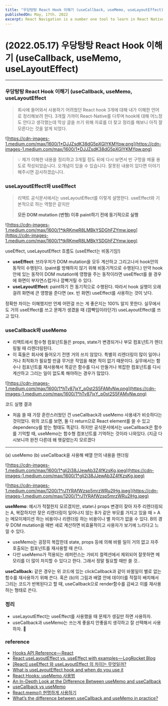 ```yaml
---
title: "우당탕탕 React Hook 이해기 (useCallback, useMemo, useLayoutEffect)"
publishedOn: May, 17th. 2022
excerpt: React Navigation is a number one tool to learn in React Native. You would always use them; these are some of the best practices in using React Navigation
---
```



<Meta title="우당탕탕 React Hook 이해기 (useCallback, useMemo, useLayoutEffect)" />

# (2022.05.17) 우당탕탕 React Hook 이해기 (useCallback, useMemo, useLayoutEffect)

---

### 우당탕탕 React Hook 이해기 (useCallback, useMemo, useLayoutEffect

> 회사에 들어와서 사용하기 어려웠던 React hook 3개에 대해 내가 이해한 언어로 정리해보려 한다. 3개월 가까이 React-Native를 다루며 hook에 대해 어느정도 안다고 생각했는데 막상 글을 쓰기 위해 자료를 더 찾고 정리를 해보니 아직 잘 모른다는 것을 알게 되었다.
> 

![https://cdn-images-1.medium.com/max/1600/1*DJJZsdK38dG5pXGIYKMYpw.png](https://cdn-images-1.medium.com/max/1600/1*DJJZsdK38dG5pXGIYKMYpw.png)

> 💡 제가 이해한 내용을 정리하고 3개월 정도 뒤에 다시 보면서 빈 구멍을 메울 용도로 작성되었습니다. 오개념이 있을 수 있습니다. 잘못된 내용이 있다면 이야기해주시면 감사하겠습니다.
> 

### useLayoutEffect와 useEffect

> 리액트 공식문서에서는 useLayoutEffect를 이렇게 설명한다. useEffect와 기본적으로 하는 역할은 같지만
> 
> 
> **모든 DOM mutation (변형) 이후 paint하기 전에 동기적으로 실행**
> 

![https://cdn-images-1.medium.com/max/1600/1*tkRKmeR8LMBkYSDGhFZYmw.jpeg](https://cdn-images-1.medium.com/max/1600/1*tkRKmeR8LMBkYSDGhFZYmw.jpeg)

useEffect, useLayoutEffect 흐름도 (useEffect는 비동기임!)

- **useEffect**: 브라우저가 DOM mutation을 모두 계산하고 그리고나서 hook안의 동작이 수행된다. (paint를 방해하지 않기 위해 비동기적으로 수행된다.) 만약 hook 안에 있는 동작이 DOM mutation에 영향을 주는 동작이라면 useEffect를 쓸 경우에 화면이 부자연스럽거나 깜빡거릴 수 있다.
- **useLayoutEffect**: paint하기 전 동기적으로 수행된다. 따라서 hook 실행이 오래 걸려 화면에 큰 영향을 준다면 (ex. 빈 화면) useEffect를 사용하는 것이 낫다.

정확한 차이는 이해했지만 언제 어떤걸 쓰는 게 좋은지는 100% 알지 못한다. 실무에서도 거의 useEffect를 쓰고 문제가 생겼을 때 (깜빡임이라던가) useLayoutEffect를 쓰고 있다.

### useCallback와 useMemo

- 리액트에서 함수형 컴포넌트들은 props, state가 변경되거나 부모 컴포넌트가 렌더링될 때 리렌더링된다.
- 이 훅들은 회사에 들어오기 전엔 거의 쓰지 않았다. 특별히 리렌더링이 많이 일어나거나 최적화가 필요할 만큼 무거운 작업을 해본 적이 없기 때문이다. 실무에서는 함수나 컴포넌트를 재사용해서 똑같은 함수를 다시 만들거나 복잡한 컴포넌트를 다시 계산하고 그리는 일이 없도록 해야하는 경우가 많았다.

![https://cdn-images-1.medium.com/max/1600/1*hTv87jxY_p0st2S5FAMvNw.png](https://cdn-images-1.medium.com/max/1600/1*hTv87jxY_p0st2S5FAMvNw.png)

코드 실행 결과

- 처음 쓸 때 가장 혼란스러웠던 건 useCallback과 useMemo 사용새가 비슷하다는 것이었다. 위의 코드를 보면, 둘 다 return으로 React element를 쓸 수 있고 dependency를 받는 형태도 똑같다. 하지만 공식문서에서는 useCallback은 함수를 기억할 때, useMemo는 함수형 컴포넌트를 기억하는 것이라 나와있다. (지금 다시보니까 완전 다른데 왜 헷갈렸는지 모르겠다

---

(a) useMemo (b) useCallback을 사용해 배열 안의 내용을 렌더링

![https://cdn-images-1.medium.com/max/1600/1*gli2i38JJewAb3Z4fKzsKg.jpeg](https://cdn-images-1.medium.com/max/1600/1*gli2i38JJewAb3Z4fKzsKg.jpeg)

![https://cdn-images-1.medium.com/max/1200/1*rJ1YRAfWzsp5mrzWRu2lHg.jpeg](https://cdn-images-1.medium.com/max/1200/1*rJ1YRAfWzsp5mrzWRu2lHg.jpeg)

**useMemo**: 예시가 적절한지 모르겠지만, state나 props 변경이 잦아 자주 리렌더링되는 A, 복잡하지만 잦은 리렌더링이 일어나지 않는 B가 같은 부모를 가지고 있을 때 > A는 메모이제이션 하는 비용이나 리렌더링 하는 비용이나 별 차이가 없을 수 있다. B의 경우 DOM mutation을 매번 새로 계산하면 비효율적이고 사용자가 보기에 느리다고 느낄 수 있다.

- useMemo는 굉장히 복잡한데 state, props 등에 의해 바뀔 일이 거의 없고 자주 호출되는 컴포넌트를 재사용할 때 쓴다.
- 다만 useMemo가 적용되는 레퍼런스는 가비지 컬렉션에서 제외되어 잘못하면 메모리를 더 많이 차지할 수 있다고 한다. 그래서 정말 필요할 때만 쓸 것..

**useCallback:** 같은 경우는 위 코드에 있는 clickCallback과 같이 바뀔일이 별로 없는 함수를 재사용하기 위해 쓴다. 혹은 (b)의 그림과 배열 안에 데이터를 적절히 배치해서 그리는 코드가 반복된다고 할 때, useCallback으로 render함수를 감싸고 이를 재사용하는 형태로 쓴다.

### 정리

- useLayoutEffect는 useEffect를 사용했을 때 문제가 생길만 하면 사용하자.
- useCallback과 useMemo는 쓰는게 좋을지 안좋을지 생각하고 잘 선택해서 사용하자. 🥲

### reference

- [Hooks API Reference — React](https://reactjs.org/docs/hooks-reference.html#uselayouteffect)
- [React useLayoutEffect vs. useEffect with examples — LogRocket Blog](https://blog.logrocket.com/useeffect-vs-uselayouteffect-examples/)
- [[React] useEffect 와 useLayoutEffect 의 차이는 무엇일까?](https://medium.com/@jnso5072/react-useeffect-%EC%99%80-uselayouteffect-%EC%9D%98-%EC%B0%A8%EC%9D%B4%EB%8A%94-%EB%AC%B4%EC%97%87%EC%9D%BC%EA%B9%8C-e1a13adf1cd5)
- [What is useLayoutEffect hook and when do you use it](https://dev.to/nibble/what-is-uselayouteffect-hook-and-when-do-you-use-it-3lan)
- [React Hooks: useMemo 사용법](https://www.daleseo.com/react-hooks-use-memo/)
- [An In-Depth Look at the Difference Between useMemo and useCallback](https://procoders.tech/blog/difference-between-usememo-and-usecallback/)
- [useCallback vs useMemo](https://medium.com/@jan.hesters/usecallback-vs-usememo-c23ad1dc60)
- [React.memo() 현명하게 사용하기](https://ui.toast.com/weekly-pick/ko_20190731)
- [What’s the difference between useCallback and useMemo in practice?](https://stackoverflow.com/questions/54963248/whats-the-difference-between-usecallback-and-usememo-in-practice)
